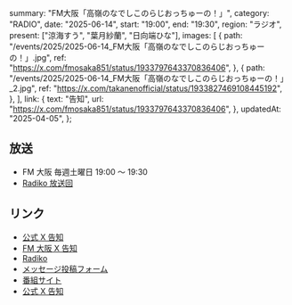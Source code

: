   summary: "FM大阪「高嶺のなでしこのらじおっちゅーの！」",
  category: "RADIO",
  date: "2025-06-14",
  start: "19:00",
  end: "19:30",
  region: "ラジオ",
  present: ["涼海すう", "葉月紗蘭", "日向端ひな"],
  images: [
    {
      path: "/events/2025/2025-06-14_FM大阪「高嶺のなでしこのらじおっちゅーの！」.jpg",
      ref: "https://x.com/fmosaka851/status/1933797643370836406",
    },
    {
      path: "/events/2025/2025-06-14_FM大阪「高嶺のなでしこのらじおっちゅーの！」_2.jpg",
      ref: "https://x.com/takanenofficial/status/1933827469108445192",
    },
  ],
  link: {
    text: "告知",
    url: "https://x.com/fmosaka851/status/1933797643370836406",
  },
  updatedAt: "2025-04-05",
};

## 放送

- FM 大阪 毎週土曜日 19:00 〜 19:30
- [Radiko 放送回](https://radiko.jp/share?sid=FMO&t=20250614190000)

## リンク

- [公式 X 告知](https://x.com/takanenofficial/status/1933827469108445192)
- [FM 大阪 X 告知](https://x.com/fmosaka851/status/1933797643370836406)
- [Radiko](https://radiko.jp/share?sid=FMO&t=20250614190000)
- [メッセージ投稿フォーム](https://fmosaka.futureartist.net/enquete/354047)
- [番組サイト](https://www.fmosaka.net/_ct/17722199)
- [公式 X 告知](https://x.com/takanenofficial/status/1836979149044600863)
